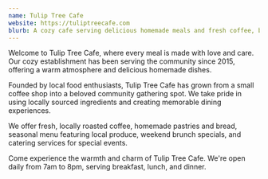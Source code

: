 ```yaml
---
name: Tulip Tree Cafe
website: https://tuliptreecafe.com
blurb: A cozy cafe serving delicious homemade meals and fresh coffee, bringing warmth and community together.
---
```


Welcome to Tulip Tree Cafe, where every meal is made with love and care. Our cozy establishment has been serving the community since 2015, offering a warm atmosphere and delicious homemade dishes.

Founded by local food enthusiasts, Tulip Tree Cafe has grown from a small coffee shop into a beloved community gathering spot. We take pride in using locally sourced ingredients and creating memorable dining experiences.

We offer fresh, locally roasted coffee, homemade pastries and bread, seasonal menu featuring local produce, weekend brunch specials, and catering services for special events.

Come experience the warmth and charm of Tulip Tree Cafe. We're open daily from 7am to 8pm, serving breakfast, lunch, and dinner. 